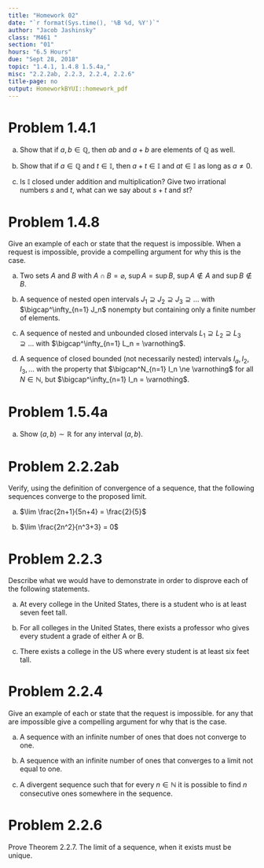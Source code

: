 ```yaml
---
title: "Homework 02"
date: "`r format(Sys.time(), '%B %d, %Y')`"
author: "Jacob Jashinsky"
class: "M461 "
section: "01"
hours: "6.5 Hours"
due: "Sept 28, 2018"
topic: "1.4.1, 1.4.8 1.5.4a,"
misc: "2.2.2ab, 2.2.3, 2.2.4, 2.2.6"
title-page: no
output: HomeworkBYUI::homework_pdf
---
```

# Problem 1.4.1

a) Show that if $a,b \in \mathbb{Q}$, then $ab$ and $a+b$ are elements of $\mathbb{Q}$ as well.

\begin{solution}
Let $a = m/n$ and $b = r/q$, where $m,n,r,q \in \mathbb{Z}$ and $n,q \ne 0$, thus making $a$ and $b$ rational numbers.

First I will prove that $ab \in \mathbb{Q}$

$$
\begin{aligned}
ab &= \frac{m}{n} \cdot \frac{r}{q} \\
&=\frac{mr}{nq}
\end{aligned}
$$
We know that $mr, nq \in \mathbb{Z}$ because integers are closed under multiplication. Thus, $\frac{mr}{nq}$ is a fraction of two integers, making $ab \in \mathbb{Q}$.


Next I will prove that $a+b \in \mathbb{Q}$.

$$
\begin{aligned}
a+b &= \frac{m}{n} + \frac{r}{q} \\
&=\frac{mq + rn}{nq}
\end{aligned}
$$
We know that $mq, rn, nq \in \mathbb{Z}$ because integers are closed under addition and multiplication. Thus, $\frac{mq + rn}{nq}$ is a fraction of two integers, making $a+b \in \mathbb{Q}$.
\end{solution}

\pagebreak

b) Show that if $a \in \mathbb{Q}$ and $t \in \mathbb{I}$, then $a+t \in \mathbb{I}$ and $at \in \mathbb{I}$ as long as $a \ne 0$.

\begin{solution}
We will prove this by contradiction.

First will assume that $a+t \in \mathbb{Q}$. Because of part a) I know that a rational sum can be expressed two rational numbers.

$$
\begin{aligned}
a + t = \frac{q}{p} \\
\frac{m}{n} + t = \frac{q}{p} \\
t = \frac{q}{p} + \left( -\frac{n}{m} \right)
\end{aligned}
$$
This shows that $t$ is the sum of two rational numbers which is also rational number, therefore I have a contradiction.  


It will be the same process for $at$. I assume that $at \in \mathbb{Q}$. So the product can be expressed as a rational number.

$$
\begin{aligned}
at = \frac{q}{p} \\
\frac{m}{n}t = \frac{q}{p} \\
t = \frac{nq}{mp}
\end{aligned}
$$
This leads to a contradiction because $t$ now appears to be rational number. 
\end{solution}


c) Is $\mathbb{I}$ closed under addition and multiplication? Give two irrational numbers $s$ and $t$, what can we say about $s+t$ and $st$?

\begin{solution}
Irrational numbers are closed under addition. Let $s = t = \sqrt{2}$. 

$s + t = \sqrt{2} + \sqrt{2} = 2\sqrt{2}$, which is still irrational. However if we look at $st$.

$st = (\sqrt{2})(\sqrt{2}) = (\sqrt{2})^2 = 2$, which is an integer.
\end{solution}

\pagebreak

# Problem 1.4.8

Give an example of each or state that the request is impossible. When a request is impossible, provide a compelling argument for why this is the case.

a) Two sets $A$ and $B$ with $A \cap B = \varnothing$, $\sup A = \sup B$, $\sup A \notin A$ and $\sup B \notin B$. 

\begin{solution}
$$
A = \{ 1-\frac{1}{(n+1)^2-1} \ | \ n \in \mathbb{N} \}
$$

and 

$$
B = \{1-\frac{1}{(n+1)^2+1} \ | \  n \in \mathbb{N} \}
$$
\end{solution}

b) A sequence of nested open intervals $J_1 \supseteq J_2 \supseteq J_3 \supseteq . . .$ with $\bigcap^\infty_{n=1} J_n$ nonempty but containing only a finite number of elements. 

\begin{solution}
Let  $J_n = \left( \frac{-1}{2n}, \frac{1}{2n} \right)$, where $n \in \mathbb{N}$.

This means that as $n$ approaches infinity the interval will get smaller and smaller. The only real number that is within every set is 0. Thus the intersection is finite. 
\end{solution}

c) A sequence of nested and unbounded closed intervals $L_1 \supseteq L_2 \supseteq L_3 \supseteq . . .$ with $\bigcap^\infty_{n=1} L_n = \varnothing$.

\begin{solution}
Let $L_n = \{ (n, \infty ) \ | \ n \in \mathbb{N} \}$

The intersection is empty because you can always find an interval that will exclude the number you claim is in the intersection. 
\end{solution}

d) A sequence of closed bounded (not necessarily nested) intervals $I_a,I_2,I_3,...$ with the property that $\bigcap^N_{n=1} I_n \ne \varnothing$ for all $N \in \mathbb{N}$, but $\bigcap^\infty_{n=1} I_n = \varnothing$.

\begin{solution}
This is impossible. If $\bigcap^\infty_{n=1} I_n = \varnothing$ is true, then we know that there exists at least two sets where the intersection is empty, $I_k \cap I_m = \varnothing.$ 

However, since $k,m < N \in \mathbb{N}$ then these two sets are part of a finite family of set. Thus $\bigcap^N_{n=1} I_n \ne \varnothing$ is false.
\end{solution}

\pagebreak

# Problem 1.5.4a

a) Show $(a,b) \sim \mathbb{R}$ for any interval $(a,b)$.

\begin{solution}
https://math.stackexchange.com/questions/1434479/prove-any-open-interval-has-the-same-cardinality-of-bbb-r-without-using-tri \\
The equation was taken from this website above, and I take no credit for its creation.
\\

If I let $f(x) = \ln \left( \frac{1}{x-a} - \frac{1}{b-a} \right)$, where the domain is the open interval $(a,b)$. Then we can see that the domain maps to all of $\mathbb{R}$.

$$
\lim_{x \to a} \ln \left( \frac{1}{x-a} - \frac{1}{b-a} \right) = \infty
$$
and

$$
\lim_{x \to b} \ln \left( \frac{1}{x-a} - \frac{1}{b-a} \right) = -\infty
$$
Because $f(x)$ is also function that is one-to-one and is onto we know by definition 1.5.2, that $(a,b)$ has the same cardinality as $\mathbb{R}$.  
\end{solution}

\pagebreak

# Problem 2.2.2ab

Verify, using the definition of convergence of a sequence, that the following sequences converge to the proposed limit.

a) $\lim \frac{2n+1}{5n+4} = \frac{2}{5}$

\begin{solution}
Before I begin a formal proof I will first find an $N$ in relation to $\epsilon$.

$$
\begin{aligned}
\lvert \ \frac{2N+1}{5N+4} - \frac{2}{5} \rvert &<  \lvert \epsilon \rvert  \\
\lvert \ \frac{10N + 5 -10N - 8}{5(5N+4)} \rvert &<  \lvert \epsilon \rvert  \\
\lvert \ \frac{-3}{5(5N+4)} \rvert &<  \lvert \epsilon \rvert                \\
\lvert \ \frac{1}{5N+4} \rvert &<  \lvert \frac{5 \epsilon}{-3} \rvert                \\
\lvert \ 5N+4 \rvert &>  \lvert \frac{-3}{5 \epsilon} \rvert             \\
N > \frac{3}{25 \epsilon} -4/5
\end{aligned}
$$

I will show that any $n > N > \frac{3}{25 \epsilon} -4/5$ implies $| \frac{2N+1}{5N+4} - \frac{2}{5}| <|\epsilon|$. 

$$
\begin{aligned}
n &> \frac{3}{25 \epsilon} -\frac{4}{5}   \\
\frac{25}{3} \left( n + \frac{4}{5} \right) &> \frac{1}{\epsilon} \\
\frac{3}{25} \left( \frac{5}{5n +4} \right) &< \epsilon \\
\frac{3}{5(5n + 4)} &< \epsilon \\
\frac{3}{5(5n + 4)} &< \epsilon  \\
|\frac{10n -10n + 5 -8 }{5(5n + 4)}| &< |\epsilon|  \\
|\frac{10n + 5}{5(5n + 4)} + \frac{-10n -8}{5(5n + 4)}| &< \epsilon \\
|\frac{5n + 1}{(5n + 4)} - \frac{2}{5}| &< \epsilon
\end{aligned}
$$
\end{solution}

b) $\lim \frac{2n^2}{n^3+3} = 0$

\pagebreak


# Problem 2.2.3

Describe what we would have to demonstrate in order to disprove each of the following statements.

a) At every college in the United States, there is a student who is at least seven feet tall.

\begin{solution}
Find one college that does not have any students over seven feet tall. 
\end{solution}

b) For all colleges in the United States, there exists a professor who gives every student a grade of either A or B. 

\begin{solution}
Find one college where every professor does not give every student either an A or B. 
\end{solution}

c) There exists a college in the US where every student is at least six feet tall. 

\begin{solution}
Show that every college in the US has a student who's height is under 6 feet. 
\end{solution}


# Problem 2.2.4

Give an example of each or state that the request is impossible. for any that are impossible give a compelling argument for why that is the case. 

a) A sequence with an infinite number of ones that does not converge to one. 

\begin{solution}
$$
s(n) = (-1)^n = \{ -1,1,-1,1,... \} 
$$
\end{solution}


b) A sequence with an infinite number of ones that converges to a limit not equal to one. 

\begin{solution}
It is impossible. You cannot have an infinite number of ones in a sequence yet get infinity close to the limit that does not equal 1.  
\end{solution}

c) A divergent sequence such that for every $n \in \mathbb{N}$ it is possible to find $n$ consecutive ones somewhere in the sequence. 

\begin{solution}
$$
s(n)=\left\{
\begin{array}{ll}
      1 \ , \ \ \ n \le N  \\
      n! \ , \  \ n > N
\end{array} 
\right.
$$
\end{solution}

# Problem 2.2.6

Prove Theorem 2.2.7. The limit of a sequence, when it exists must be unique. 

\begin{solution}
First I assume that $\lim a_n = a$ and also that $\lim a_n = b$. Now I will show that $a=b$. \\

I know that for any $\epsilon > 0$ there exists an $N_a \in \mathbb{N}$ implies $|a_n - a| < \epsilon / 2$.
and that for any $\epsilon > 0$ there exists an $N_b \in \mathbb{N}$ implies $|a_n - b| < \epsilon / 2$.
Since I claim that $a=b$, then it should be true that $|a-b| < \epsilon$.
$$
\begin{aligned}
|a-b| &< \epsilon                 \\
|a - a_n + a_n -b| &< \epsilon     \\
| (a - a_n) + (a_n - b)| &< \epsilon
\end{aligned}
$$

Now through the Triangle Inequality (1.2.5) and properties of absolute values I can express the previous inequality as the following,

$$
\begin{aligned}
|a-b| = | (a - a_n) + (a_n - b)| < |a-a_n| + |a_n-b| &< \epsilon     \\
|a-b| < |a-a_n| + |a_n-b| &< \epsilon/2 + \epsilon/2  = \epsilon     \\
|a_n-a| + |a_n-b| &< \epsilon/2 + \epsilon/2 = \epsilon
\end{aligned}
$$

Here I know that the last inequality is true because it was assumed to be true from the beginning. Therefore, $a=b$, and every limit is unique. 

\end{solution}